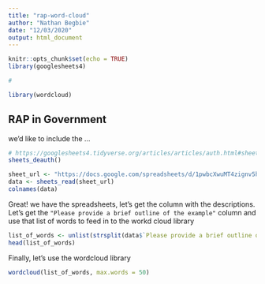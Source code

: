 ```yaml
---
title: "rap-word-cloud"
author: "Nathan Begbie"
date: "12/03/2020"
output: html_document
---
```


```r
knitr::opts_chunk$set(echo = TRUE)
library(googlesheets4)

# 

library(wordcloud)
```

## RAP in Government

we'd like to include the ...

```r
# https://googlesheets4.tidyverse.org/articles/articles/auth.html#sheets_deauth
sheets_deauth()

sheet_url <- "https://docs.google.com/spreadsheets/d/1pwbcXwuMT4zignv5hghDS-eMxTkogwpX8Bt3bCL7SSA/edit#gid=1796469886"
data <- sheets_read(sheet_url)
colnames(data)
```

Great! we have the spreadsheets, let's get the column with the descriptions.
Let's get the `"Please provide a brief outline of the example"` column and use that list of words to feed in to the workd cloud library

```r
list_of_words <- unlist(strsplit(data$`Please provide a brief outline of the example`, " "))
head(list_of_words)
```

Finally, let's use the wordcloud library

```r
wordcloud(list_of_words, max.words = 50)
```